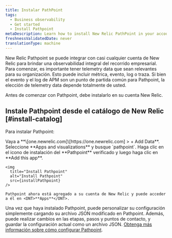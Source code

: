 ```yaml
---
title: Instalar PathPoint
tags:
  - Business observability
  - Get started
  - Install Pathpoint
metaDescription: Learn how to install New Relic PathPoint in your account.
freshnessValidatedDate: never
translationType: machine
---
```



New Relic Pathpoint se puede integrar con casi cualquier cuenta de New Relic para brindar una observabilidad integral del recorrido empresarial. Para comenzar, es importante tener telemetry data que sean relevantes para su organización. Esto puede incluir métrica, evento, log o traza. Si bien el evento y el log de APM son un punto de partida común para Pathpoint, la elección de telemetry data depende totalmente de usted.

Antes de comenzar con Pathpoint, debe instalarlo en su cuenta New Relic.

## Instale Pathpoint desde el catálogo de New Relic [#install-catalog]

Para instalar Pathpoint:

<Steps>
  <Step>
    Vaya a <DNT>**\[one.newrelic.com]\[https&#x3A;//one.newrelic.com] > + Add Data**</DNT>.
  </Step>

  <Step>
    Seleccione <DNT>**Apps and visualizations**</DNT> y busque `pathpoint`.
  </Step>

  <Step>
    Haga clic en el icono de instalación del <DNT>**Pathpoint**</DNT> verificado y luego haga clic en <DNT>**Add this app**</DNT>.

    <img
      title="Install Pathpoint"
      alt="Install Pathpoint"
      src={installPathpoint}
    />

    Pathpoint ahora está agregado a su cuenta de New Relic y puede acceder a él en <DNT>**Apps**</DNT>.
  </Step>
</Steps>

Una vez que haya instalado Pathpoint, puede personalizar su configuración simplemente cargando su archivo JSON modificado en Pathpoint. Además, puede realizar cambios en las etapas, pasos y puntos de contacto, y guardar la configuración actual como un archivo JSON. [Obtenga más información sobre cómo configurar Pathpoint](/docs/business-observability/configure-pathpoint/).